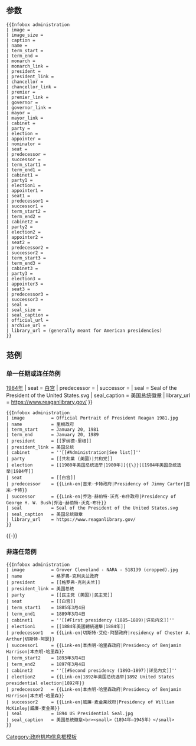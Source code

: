 {{Documentation subpage}}
<!--Categories where indicated at the bottom of this page, please; interwikis at Wikidata (see [[Wikipedia:Wikidata]])-->

== 参数 ==
{{Infobox administration
| image = {{{image}}}
| image_size = {{{image_size}}}
| caption = {{{caption}}}
| name = {{{name}}}
| term_start = {{{term_start}}}
| term_end = {{{term_end}}}
| monarch = {{{monarch}}}
| monarch_link = {{{monarch_link}}}
| president = {{{president}}}
| president_link = {{{president_link}}}
| chancellor = {{{chancellor}}}
| chancellor_link = {{{chancellor_link}}}
| premier = {{{premier}}}
| premier_link = {{{premier_link}}}
| governor = {{{governor}}}
| governor_link = {{{governor_link}}}
| mayor = {{{mayor}}}
| mayor_link = {{{mayor_link}}}
| cabinet = {{{cabinet}}}
| party = {{{party}}}
| election = {{{election}}}
| appointer = {{{appointer}}}
| nominator = {{{nominator}}}
| seat = {{{seat}}}
| predecessor = {{{predecessor}}}
| successor = {{{successor}}}
| term_start1 = {{{term_start1}}}
| term_end1 = {{{term_end1}}}
| cabinet1 = {{{cabinet1}}}
| party1 = {{{party1}}}
| election1 = {{{election1}}}
| appointer1 = {{{appointer1}}}
| seat1 = {{{seat1}}}
| predecessor1 = {{{predecessor1}}}
| successor1 = {{{successor1}}}
| term_start2 = {{{term_start2}}}
| term_end2 = {{{term_end2}}}
| cabinet2 = {{{cabinet2}}}
| party2 = {{{party2}}}
| election2 = {{{election2}}}
| appointer2 = {{{appointer2}}}
| seat2 = {{{seat2}}}
| predecessor2 = {{{predecessor2}}}
| successor2 = {{{successor2}}}
| term_start3 = {{{term_start3}}}
| term_end3 = {{{term_end3}}}
| cabinet3 = {{{cabinet3}}}
| party3 = {{{party3}}}
| election3 = {{{election3}}}
| appointer3 = {{{appointer3}}}
| seat3 = {{{seat3}}}
| predecessor3 = {{{predecessor3}}}
| successor3 = {{{successor3}}}
| seal = {{{seal}}}
| seal_size = {{{seal_size}}}
| seal_caption = {{{seal_caption}}}
| official_url = {{{official_url}}}
| archive_url = {{{archive_url}}}
| library_url = {{{library_url}}}
}}
<pre style="overflow:auto;">
{{Infobox administration
| image = 
| image_size = 
| caption = 
| name = 
| term_start = 
| term_end = 
| monarch = 
| monarch_link = 
| president = 
| president_link = 
| chancellor = 
| chancellor_link = 
| premier = 
| premier_link = 
| governor = 
| governor_link = 
| mayor = 
| mayor_link = 
| cabinet = 
| party = 
| election = 
| appointer = 
| nominator = 
| seat = 
| predecessor = 
| successor = 
| term_start1 = 
| term_end1 = 
| cabinet1 = 
| party1 = 
| election1 = 
| appointer1 = 
| seat1 = 
| predecessor1 = 
| successor1 = 
| term_start2 = 
| term_end2 = 
| cabinet2 = 
| party2 = 
| election2 = 
| appointer2 = 
| seat2 = 
| predecessor2 = 
| successor2 = 
| term_start3 = 
| term_end3 = 
| cabinet3 = 
| party3 = 
| election3 = 
| appointer3 = 
| seat3 = 
| predecessor3 = 
| successor3 = 
| seal = 
| seal_size = 
| seal_caption = 
| official_url = 
| archive_url = 
| library_url = (generally meant for American presidencies)
}}
</pre>

== 范例 ==
=== 单一任期或连任范例 ===
{{Infobox administration
| image          = Official Portrait of President Reagan 1981.jpg
| name           = 罗纳德·里根政府
| term_start     = 1981年1月20日
| term_end       = 1989年1月20日
| president      = [[罗纳德·里根]]
| president_link = 美国总统
| cabinet        = ''[[#Administration|详见内文]]''
| party          = [[共和黨 (美國)|共和党]]
| election       = [[1980年美国总统选举|1980年]]{{\}}[[1984年美国总统选举|1984年]]
| seat           = [[白宫]]
| predecessor    = {{Link-en|吉米·卡特政府|Presidency of Jimmy Carter|吉米·卡特}}
| successor      = {{Link-en|乔治·赫伯特·沃克·布什政府|Presidency of George H. W. Bush|老乔治·布什}}
| seal           = Seal of the President of the United States.svg
| seal_caption   = 美国总统徽章
| library_url    = https://www.reaganlibrary.gov/
}}

<pre>
{{Infobox administration
| image          = Official Portrait of President Reagan 1981.jpg
| name           = 里根政府
| term_start     = January 20, 1981
| term_end       = January 20, 1989
| president      = [[罗纳德·里根]]
| president_link = 美国总统
| cabinet        = ''[[#Administration|See list]]''
| party          = [[共和黨 (美國)|共和党]]
| election       = [[1980年美国总统选举|1980年]]{{\}}[[1984年美国总统选举|1984年]]
| seat           = [[白宫]]
| predecessor    = {{Link-en|吉米·卡特政府|Presidency of Jimmy Carter|吉米·卡特}}
| successor      = {{Link-en|乔治·赫伯特·沃克·布什政府|Presidency of George H. W. Bush|乔治·赫伯特·沃克·布什}}
| seal           = Seal of the President of the United States.svg
| seal_caption   = 美国总统徽章
| library_url    = https://www.reaganlibrary.gov/
}}
</pre>

{{-}}

=== 非连任范例 ===
{{Infobox administration
| image          = Grover Cleveland - NARA - 518139 (cropped).jpg
| name           = 格罗弗·克利夫兰政府
| president      = [[格罗弗·克利夫兰]]
| president_link = 美国总统
| party          = [[民主党 (美国)|民主党]]
| seat           = [[白宫]]
| term_start1    = 1885年3月4日
| term_end1      = 1889年3月4日
| cabinet1       = ''[[#First presidency (1885–1889)|详见内文]]''
| election1      = [[1884年美國總統選舉|1884年]]
| predecessor1   = {{Link-en|切斯特·艾伦·阿瑟政府|residency of Chester A. Arthur|切斯特·阿瑟}}
| successor1     = {{Link-en|本杰明·哈里森政府|Presidency of Benjamin Harrison|本杰明·哈里森}}
| term_start2    = 1893年3月4日
| term_end2      = 1897年3月4日
| cabinet2       = ''[[#Second presidency (1893–1897)|详见内文]]''
| election2      = {{Link-en|1892年美国总统选举|1892 United States presidential election|1892年}}
| predecessor2   = {{Link-en|本杰明·哈里森政府|Presidency of Benjamin Harrison|本杰明·哈里森}}
| successor2     = {{Link-en|威廉·麦金莱政府|Presidency of William McKinley|威廉·麦金莱}}
| seal           = 1894 US Presidential Seal.jpg
| seal_caption   = 美国总统徽章<br><small>（1894年–1945年）</small>
}}

<pre>
{{Infobox administration
| image          = Grover Cleveland - NARA - 518139 (cropped).jpg
| name           = 格罗弗·克利夫兰政府
| president      = [[格罗弗·克利夫兰]]
| president_link = 美国总统
| party          = [[民主党 (美国)|民主党]]
| seat           = [[白宫]]
| term_start1    = 1885年3月4日
| term_end1      = 1889年3月4日
| cabinet1       = ''[[#First presidency (1885–1889)|详见内文]]''
| election1      = [[1884年美國總統選舉|1884年]]
| predecessor1   = {{Link-en|切斯特·艾伦·阿瑟政府|residency of Chester A. Arthur|切斯特·阿瑟}}
| successor1     = {{Link-en|本杰明·哈里森政府|Presidency of Benjamin Harrison|本杰明·哈里森}}
| term_start2    = 1893年3月4日
| term_end2      = 1897年3月4日
| cabinet2       = ''[[#Second presidency (1893–1897)|详见内文]]''
| election2      = {{Link-en|1892年美国总统选举|1892 United States presidential election|1892年}}
| predecessor2   = {{Link-en|本杰明·哈里森政府|Presidency of Benjamin Harrison|本杰明·哈里森}}
| successor2     = {{Link-en|威廉·麦金莱政府|Presidency of William McKinley|威廉·麦金莱}}
| seal           = 1894 US Presidential Seal.jpg
| seal_caption   = 美国总统徽章<br><small>（1894年–1945年）</small>
}}
</pre>

[[Category:政府机构信息框模板]]